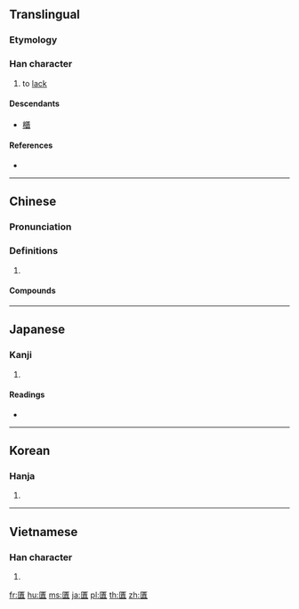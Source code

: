 {{also|匮}}
==Translingual==

===Etymology===
{{Han etym}}
{{Han compound|匚|貴|c1=s|c2=p|t1=cabinet|t2=valuables|ls=psc}}

===Han character===
{{Han char|rn=22|rad=匚|as=12|sn=14|four=71718|canj=SLMC|ids=⿷匚貴}}

# to [[lack]]

====Descendants====
* [[櫃]]

====References====
* {{Han ref|kx=0154.200|dkj=02651|dj=0346.240|hdz=10089.140|uh=5331|ud=21297|bh=B9BC|bd=47548}}

----

==Chinese==
{{zh-forms|s=匮}}

===Pronunciation===
{{zh-pron
|m=kuì
|c=gwai6
|mc=y
|oc=y
|cat=
}}

===Definitions===
{{zh-hanzi}}

# {{rfdef|zh}}

====Compounds====
{{zh-der|不匱|不虞匱乏|匱乏|匱盟|匱缺|民窮財匱|永錫不匱|發匱|石室金匱|空匱|窮匱|財匱力絀|金匱|金匱石室|金匱要略}}

----

==Japanese==

===Kanji===
{{ja-kanji|grade=|rs=匚12}}

# {{defn|lang=ja|sort=匚12}}

====Readings====
* {{ja-readings|on=[[き]] (ki), [[ぎ]] (gi)|kun=[[ひつ]] (hitsu)}}

----

==Korean==

===Hanja===
{{ko-hanja|hangeul=궤|rv=gwe|mr=kwe}}

# {{defn|lang=ko|sort=匚12}}

----

==Vietnamese==

===Han character===
{{vi-readings|rs=匚12| hanviet = quĩ}}

# {{defn|lang=vi|sort=匚12}}

[[fr:匱]]
[[hu:匱]]
[[ms:匱]]
[[ja:匱]]
[[pl:匱]]
[[th:匱]]
[[zh:匱]]